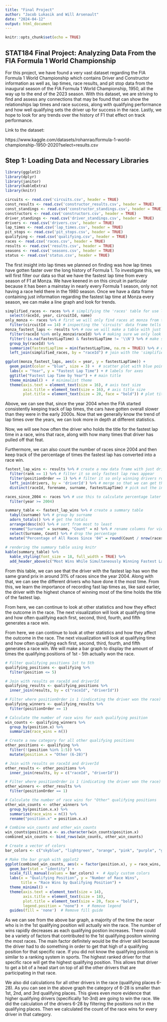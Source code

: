```yaml
---
title: "Final Project"
author: "Jacob Lukasik and Will Arsenault"
date: "2024-04-12"
output: html_document
---
```


```r
knitr::opts_chunk$set(echo = TRUE)
```

## STAT184 Final Project: Analyzing Data From the FIA Formula 1 World Championship

For this project, we have found a very vast dataset regarding the FIA Formula 1 World Championship which contains Driver and Constructor information as well as, lap times, race results, and pit stop data from the inaugural season of the FIA Formula 1 World Championship, 1950, all the way up to the end of the 2023 season. With this dataset, we are striving to find and assess any connections that may be found that can show the relationships lap times and race success, along with qualifying performance and how well qualifying sets the driver up for success in the race. Lastly, we hope to look for any trends over the history of F1 that effect on track performance. 

Link to the dataset:

https://www.kaggle.com/datasets/rohanrao/formula-1-world-championship-1950-2020?select=results.csv 

## Step 1: Loading Data and Necessary Libraries

```r
library(ggplot2)
library(dplyr)
library(janitor)
library(kableExtra)
library(knitr)
```


```r
circuits <- read.csv('circuits.csv', header = TRUE)
const_results <- read.csv('constructor_results.csv', header = TRUE)
const_standings <- read.csv('constructor_standings.csv', header = TRUE)
constructors <- read.csv('constructors.csv', header = TRUE)
driver_standings <- read.csv('driver_standings.csv', header = TRUE)
drivers <- read.csv('drivers.csv', header = TRUE)
lap_times <- read.csv('lap_times.csv', header = TRUE)
pit_stops <- read.csv('pit_stops.csv', header = TRUE)
qualifying <- read.csv('qualifying.csv', header = TRUE)
races <- read.csv('races.csv', header = TRUE)
results <- read.csv('results.csv', header = TRUE)
seasons <- read.csv('seasons.csv', header = TRUE)
status <- read.csv('status.csv', header = TRUE)
```


The first insight into lap times we planned on finding was how lap times have gotten faster over the long history of Formula 1. To investigate this, we will first filter our data so that we have the fastest lap time from every season of F1 at Monza. We have keened in on this circuit in particular because it has been a mainstay in nearly every Formula 1 season, only not having a race held there in the 1980 season. Once we have a data frame containing just information regarding the fastest lap time at Monza every season, we can make a line graph and look for trends.


```r
simplified_races <- races %>% # simplifying the 'races' table for use later on
  select(raceId, year, circuitId, name)
only_monza <- races %>% # first we will only find races at monza from the 'races' data frame, then we will use those races to find the fastest lap times in 'results'
  filter(circuitId == 14) # inspecting the 'circuits' data frame tells us that Monza's circuitId is 14
monza_fastest_laps <- results %>% # now we will make a table with just the fastest lap time from every year
  filter(raceId %in% only_monza$raceId) %>% # making sure we only look at races at Monza
  filter(!is.na(fastestLapTime) & fastestLapTime != '\\N') %>% # make sure no N/A values are present
  group_by(raceId) %>% 
  summarize(fastestLapTime = min(fastestLapTime, na.rm = TRUE)) %>% # only contain the fastest lap time from each race
  left_join(simplified_races, by = "raceId") # join with the 'simplified_races' table to see what year the race was

ggplot(monza_fastest_laps, aes(x = year, y = fastestLapTime)) +
  geom_point(color = "blue", size = 3) +  # scatter plot with blue points
  labs(x = "Year", y = "Fastest Lap Time") + # labels for axes
  ggtitle("Fastest Lap Time by Year") + # main title
  theme_minimal() +  # minimalist theme
  theme(axis.text = element_text(size = 16), # axis text size
        axis.title = element_text(size = 16), # axis title size
        plot.title = element_text(size = 20, face = "bold")) # plot title size and style
```

Above, we can see that, since the year 2004 when the FIA started consistently keeping track of lap times, the cars have gotten overall slower than they were in the early 2000s. Now that we generally know the trend of lap times over the years, we can look more in depth at different statistics. 

Now, we will see how often the driver who holds the title for the fastest lap time in a race, wins that race, along with how many times that driver has pulled off that feat. 

Furthermore, we can also count the number of races since 2004 and then keep track of the percentage of times the fastest lap has converted into a race win. 

```r
fastest_lap_wins <- results %>% # create a new data frame with just drivers who have won with the fastest lap
  filter(rank == 1) %>% # filter it so only fastest lap rows appear
  filter(positionOrder == 1) %>% # filter it so only winning drivers rows appear
  left_join(drivers, by = 'driverId') %>% # merge so that we can get the drivers name as well
  distinct(raceId, forename, surname, fastestLapTime) # pick out the information we need 

races_since_2004 <- races %>% # use this to calculate percentage later
  filter(year >= 2004)

summary_table <- fastest_lap_wins %>% # create a summary table
  tabyl(surname) %>% # group by surname
  adorn_totals() %>% # get the totals 
  arrange(desc(n)) %>% # sort from most to least
  rename("Surname" = surname, "Count" = n) %>% # rename columns for viewer
  select(Surname, Count) %>% # drop the percentage
  mutate("Percentage of All Races Since '04" = round(Count / nrow(races_since_2004), 3)) # create the new appropriate percentage 
  
# rendering the summary table using knitr
kable(summary_table) %>%
  kable_styling(font_size = 18, full_width = TRUE) %>%
  add_header_above(c("Most Wins While Simultaneously Winning Fastest Lap" = 3))
```

From this table, we can see that the driver with the fastest lap has won the same grand prix in around 31% of races since the year 2004. Along with that, we can see the different drivers who have done it the most time. From this, we learn the importance of recording fast lap times as, like said earlier, the driver with the highest chance of winning most of the time holds the title of the fastest lap. 

From here, we can continue to look at other statistics and how they effect the outcome in the race. The next visualization will look at qualifying time and how often qualifying each first, second, third, fourth, and fifth generates a race win.  




From here, we can continue to look at other statistics and how they affect the outcome in the race. The next visualization will look at qualifying time and how often qualifying each first, second, third, fourth, and fifth generates a race win. We will make a bar graph to display the amount of times the qualifying positions of 1st - 5th actually won the race.

```r
# Filter qualifying positions 1st to 5th
qualifying_positions <- qualifying %>%
  filter(position <= 5)

# Join with results on raceId and driverId
qualifying_results <- qualifying_positions %>%
  inner_join(results, by = c("raceId", "driverId"))

# Filter where positionOrder is 1 (indicating the driver won the race)
qualifying_winners <- qualifying_results %>%
  filter(positionOrder == 1)

# Calculate the number of race wins for each qualifying position
win_counts <- qualifying_winners %>%
  group_by(position.x) %>%
  summarize(race_wins = n())

# Create a new category for all other qualifying positions
other_positions <- qualifying %>%
  filter(!(position %in% 1:5)) %>%
  mutate(position.x = "Other (6-28)")

# Join with results on raceId and driverId
other_results <- other_positions %>%
  inner_join(results, by = c("raceId", "driverId"))

# Filter where positionOrder is 1 (indicating the driver won the race)
other_winners <- other_results %>%
  filter(positionOrder == 1)

# Calculate the number of race wins for "Other" qualifying positions
other_win_counts <- other_winners %>%
  group_by(position.x.x) %>%
  summarize(race_wins = n()) %>%
  rename("position.x" = position.x.x)

# Combine win_counts and other_win_counts
win_counts$position.x <- as.character(win_counts$position.x)
combined_win_counts <- bind_rows(win_counts, other_win_counts)

# Create a vector of colors
bar_colors <- c("skyblue", "lightgreen", "orange", "pink", "purple", "gray")  # Add a color for "Other"

# Make the bar graph with ggplot2
ggplot(combined_win_counts, aes(x = factor(position.x), y = race_wins, fill = factor(position.x))) +
  geom_bar(stat = "identity") +
  scale_fill_manual(values = bar_colors) +  # Apply custom colors
  labs(x = "Qualifying Position", y = "Number of Race Wins", 
       title = "Race Wins by Qualifying Position") +
  theme_minimal() +
  theme(axis.text = element_text(size = 14), 
        axis.title = element_text(size = 18), 
        plot.title = element_text(size = 20, face = "bold"),
        legend.position = "none") +  # Remove legend
  guides(fill = 'none')  # Remove fill guide
```


As we can see from the above bar graph, a majority of the time the racer who is in the 1st qualifying position will actually win the race. The number of wins rapidly decreases as each qualifying postion increases. There could be a variety of factors that contributed to the 1st qualifying positon winning the most races. The main factor definitely would be the driver skill because the driver had to do something in order to get that high of a qualifying position for that specific race. If you did not know the qualifying position is similar to a ranking system in sports. The highest ranked driver for that specific race will get the highest qualifying position. This allows that driver to get a bit of a head start on top of all the other drivers that are participating in that race.


We also did calculations for all other drivers in the race (qualifying places 6-28). As you can see in the above graph the category of 6-28 is smaller than 1st, 2nd, and 3rd qualifying places. This gives even more evidence that higher qualifying drivers (specifically 1st-3rd) are going to win the race. We did the calculation of the drivers 6-28 by filtering the positions not in the qualifying places. Then we calculated the count of the race wins for every driver in that category.

